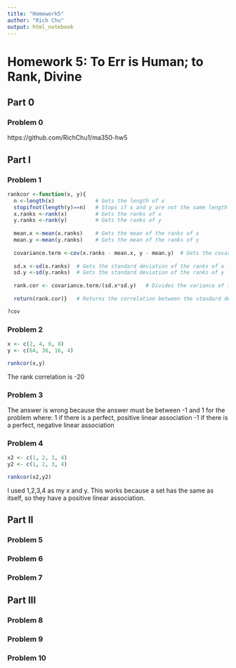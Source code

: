 ```yaml
---
title: "Homework5"
author: "Rich Chu"
output: html_notebook
---
```


# Homework 5: To Err is Human; to Rank, Divine

## Part 0

### Problem 0

https://github.com/RichChu1/ma350-hw5

## Part I

### Problem 1

```r
rankcor <-function(x, y){  
  n <-length(x)             # Gets the length of x
  stopifnot(length(y)==n)   # Stops if x and y are not the same length
  x.ranks <-rank(x)         # Gets the ranks of x
  y.ranks <-rank(y)         # Gets the ranks of y
  
  mean.x <-mean(x.ranks)    # Gets the mean of the ranks of x
  mean.y <-mean(y.ranks)    # Gets the mean of the ranks of y
  
  covariance.term <-cov(x.ranks - mean.x, y - mean.y)  # Gets the covariance of means of the ranks of x and y
  
  sd.x <-sd(x.ranks)  # Gets the standard deviation of the ranks of x
  sd.y <-sd(y.ranks)  # Gets the standard deviation of the ranks of y
  
  rank.cor <- covariance.term/(sd.x*sd.y)   # Divides the variance of the means of the ranks of x and y by the product of the standard deviation of the ranks of x and y
  
  return(rank.cor)}   # Returns the correlation between the standard deviation of the ranks of x and y

?cov
```

### Problem 2

```r
x <- c(2, 4, 6, 8)
y <- c(64, 36, 16, 4)

rankcor(x,y)
```
The rank correlation is -20

### Problem 3

The answer is wrong because the answer must be between -1 and 1 for the problem where: 
1 if there is a perfect, positive linear association
-1 if there is a perfect, negative linear association

### Problem 4

```r
x2 <- c(1, 2, 3, 4)
y2 <- c(1, 2, 3, 4)

rankcor(x2,y2)
```
I used 1,2,3,4 as my x and y. This works because a set has the same as itself, so they have a positive linear association.

## Part II

### Problem 5



### Problem 6



### Problem 7



## Part III

### Problem 8



### Problem 9



### Problem 10




